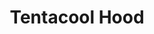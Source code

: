 ---
title: "Tentacool Hood"
meta_title: "Tentacool Hood craft"
description: "Craft de Tentacool Hood"
rank: "a"
draft: false
name: "Tentacool Hood"
recipe_img: "https://wiki.pokexgames.com/images/f/f3/Tentacool_Hood.png"
level: 84
craft_time: 259200
result: 1
value_npc: 1
ingredients:
  - name: "Leather"
    quantity: 7
    item_img: "https://wiki.pokexgames.com/images/3/3d/Leather.png"
    value_npc: 1
  - name: "Giant Bat Wing"
    quantity: 200
    item_img: "https://wiki.pokexgames.com/images/b/be/Giant_Bat_Wing.png"
    value_npc: 1
  - name: "Ruby"
    quantity: 80
    item_img: "https://wiki.pokexgames.com/images/a/a9/Ruby.png"
    value_npc: 1
  - name: "Tentacle"
    quantity: 10
    item_img: "https://wiki.pokexgames.com/images/5/54/Tentacle.png"
    value_npc: 1
  - name: "Giant Ruby"
    quantity: 40
    item_img: "https://wiki.pokexgames.com/images/f/fe/Giant_Ruby.png"
    value_npc: 1
  - name: "Gyarados Tail"
    quantity: 30
    item_img: "https://wiki.pokexgames.com/images/e/e3/Gyarados_Tail.png"
    value_npc: 1
  - name: "Water Stone"
    quantity: 3
    item_img: "https://wiki.pokexgames.com/images/8/80/Water-stone.gif"
    value_npc: 1
  - name: "Venom Stone"
    quantity: 3
    item_img: "https://wiki.pokexgames.com/images/a/ac/Venom-stone.gif"
    value_npc: 1
  - name: "Refined Fashion Point"
    quantity: 12
    item_img: "https://wiki.pokexgames.com/images/6/69/Refined_Fashion_Point.png"
    value_npc: 1
---